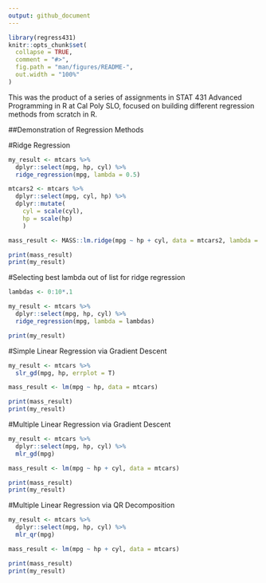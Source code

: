 ```yaml
---
output: github_document
---
```


<!-- README.md is generated from README.Rmd. Please edit that file -->

```r
library(regress431)
knitr::opts_chunk$set(
  collapse = TRUE,
  comment = "#>",
  fig.path = "man/figures/README-",
  out.width = "100%"
)
```

This was the product of a series of assignments in STAT 431 Advanced Programming in R at Cal Poly SLO, focused on building different regression methods from scratch in R.

##Demonstration of Regression Methods

#Ridge Regression
```r
my_result <- mtcars %>%
  dplyr::select(mpg, hp, cyl) %>%
  ridge_regression(mpg, lambda = 0.5)

mtcars2 <- mtcars %>%
  dplyr::select(mpg, cyl, hp) %>%
  dplyr::mutate(
    cyl = scale(cyl),
    hp = scale(hp)
    )

mass_result <- MASS::lm.ridge(mpg ~ hp + cyl, data = mtcars2, lambda = .5*32/31)

print(mass_result)
print(my_result)

```

#Selecting best lambda out of list for ridge regression
```r
lambdas <- 0:10*.1

my_result <- mtcars %>%
  dplyr::select(mpg, hp, cyl) %>%
  ridge_regression(mpg, lambda = lambdas)

print(my_result)

```

#Simple Linear Regression via Gradient Descent
```r
my_result <- mtcars %>%
  slr_gd(mpg, hp, errplot = T)

mass_result <- lm(mpg ~ hp, data = mtcars)

print(mass_result)
print(my_result)
```

#Multiple Linear Regression via Gradient Descent
```r
my_result <- mtcars %>%
  dplyr::select(mpg, hp, cyl) %>%
  mlr_gd(mpg)

mass_result <- lm(mpg ~ hp + cyl, data = mtcars)

print(mass_result)
print(my_result)
```

#Multiple Linear Regression via QR Decomposition
```r

my_result <- mtcars %>%
  dplyr::select(mpg, hp, cyl) %>%
  mlr_qr(mpg)

mass_result <- lm(mpg ~ hp + cyl, data = mtcars)

print(mass_result)
print(my_result)

```
